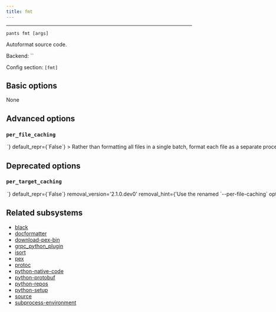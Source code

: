 ```yaml
---
title: fmt
---
```



---

```
pants fmt [args]
```

Autoformat source code.

Backend: <span className="color--primary">``</span>

Config section: <span className="color--primary">`[fmt]`</span>

<span className={styles.options}>

## Basic options

None

## Advanced options

### `per_file_caching`

<Option
  cli_repr={`--[no-]fmt-per-file-caching`}
  env_repr='PANTS_FMT_PER_FILE_CACHING'
  toml_repr={`[fmt]
per_file_caching = <bool>`}
  default_repr={`False`}
>

Rather than formatting all files in a single batch, format each file as a separate process. Why do this? You&#x27;ll get many more cache hits. Why not do this? Formatters both have substantial startup overhead and are cheap to add one additional file to the run. On a cold cache, it is much faster to use `--no-per-file-caching`. We only recommend using `--per-file-caching` if you are using a remote cache or if you have benchmarked that this option will be faster than `--no-per-file-caching` for your use case.

</Option>

## Deprecated options

### `per_target_caching`

<Option
  cli_repr={`--[no-]fmt-per-target-caching`}
  env_repr='PANTS_FMT_PER_TARGET_CACHING'
  toml_repr={`[fmt]
per_target_caching = <bool>`}
  default_repr={`False`}
  removal_version='2.1.0.dev0'
  removal_hint={'Use the renamed `--per-file-caching` option instead. If this option is set, Pants will now run per every file, rather than per target.'}
>

See `--per-file-caching`.

</Option>

## Related subsystems

- [black](../subsystems/black.mdx)
- [docformatter](../subsystems/docformatter.mdx)
- [download-pex-bin](../subsystems/download-pex-bin.mdx)
- [grpc_python_plugin](../subsystems/grpc_python_plugin.mdx)
- [isort](../subsystems/isort.mdx)
- [pex](../subsystems/pex.mdx)
- [protoc](../subsystems/protoc.mdx)
- [python-native-code](../subsystems/python-native-code.mdx)
- [python-protobuf](../subsystems/python-protobuf.mdx)
- [python-repos](../subsystems/python-repos.mdx)
- [python-setup](../subsystems/python-setup.mdx)
- [source](../subsystems/source.mdx)
- [subprocess-environment](../subsystems/subprocess-environment.mdx)

</span>
